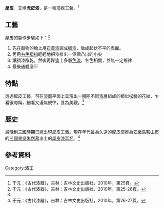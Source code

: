 '''犀皮'''，又稱'''虎皮漆'''，是一種[[漆器工藝|漆器工藝]]。<ref>于元：《古代漆器》，吉林：吉林文史出版社，2010年，第25頁。</ref>

==工藝==
犀皮的製作步驟如下：<ref name="#1">于元：《古代漆器》，吉林：吉林文史出版社，2010年，第25-26頁。</ref>
#先在器物的胎上用[[石黃漆|石黃漆]]調成[[稠漆|稠漆]]，做成起伏不平的表面。
#再用[[右手|右手]][[拇指|拇指]]輕輕地把漆推出一個個凸出的小尖
#讓稠漆陰乾，然後再髹塗上多層[[色漆|色漆]]，各色相間，並無一定規律
#最後通體磨平

==特點==
透過犀皮工藝，可在[[漆器|漆器]]平面上呈現出一圈圈不同[[漆層|漆層]]組成的類似[[松鱗|松鱗]]的花紋，乍看很勻稱，細看又漫無規律，甚為美觀。<ref name="#1"/>

==歷史==
最晚到[[三國時期|三國時期]]已經出現犀皮工藝。現存年代最為久遠的犀皮漆器為[[安徽|安徽]][[馬鞍山市|馬鞍山市]]的[[三國|三國]][[東吳|東吳]][[朱然墓|朱然墓]]出土的[[犀皮漆耳杯|犀皮漆耳杯]]。<ref>于元：《古代漆器》，吉林：吉林文史出版社，2010年，第26-27頁。</ref>

==參考資料==
{{reflist}}

{{漆器工藝}}

[[Category:漆工|Category:漆工]]